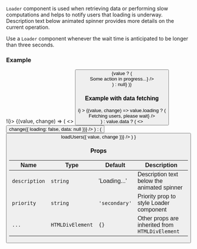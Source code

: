 
`Loader` component is used when retrieving data or performing slow computations and helps to notify users that loading is underway.
Description text below animated spinner provides more details on the current operation.

Use a `Loader` component whenever the wait time is anticipated to be longer than three seconds.

### Example

<Playground>
  <State initial={false} change={(i) => !i}>
    {(value, change) => (
      <>
        <Button text="Toggle loader" onClick={change} priority="primary" />
        {value ? (
          <div style={{ width: 300 }}>
            <Loader description={<Text type="S">Some action in progress...</Text>} />
          </div>
        ) : null}
      </>
    )}
  </State>
</Playground>

### Example with data fetching

<Playground>
  <StateEvent
    initial={{
      loading: false,
      data: null,
    }}
    change={(i) => i}
  >
    {(value, change) =>
      value.loading ? (
        <div style={{ width: 300 }}>
          <Loader
            priority="primary"
            description={<Text weight="medium">Fetching users, please wait</Text>}
          />
        </div>
      ) : value.data ? (
        <>
          <UsersList data={value.data} style={{ marginBottom: 10 }} />
          <Button
            priority="primary"
            text="Reset"
            onClick={() => change({ loading: false, data: null })}
          />
        </>
      ) : (
        <Button
          priority="primary"
          text="Fetch users"
          onClick={() => loadUsers({ value, change })}
        />
      )
    }
  </StateEvent>
</Playground>

### Props

| Name          | Type             | Default       | Description                                     |
| ------------- | ---------------- | ------------- | ----------------------------------------------- |
| `description` | `string`         | 'Loading...'  | Description text below the animated spinner     |
| `priority`    | `string`         | `'secondary'` | Priority prop to style Loader component         |
| `...`         | `HTMLDivElement` | `{}`          | Other props are inherited from `HTMLDivElement` |
